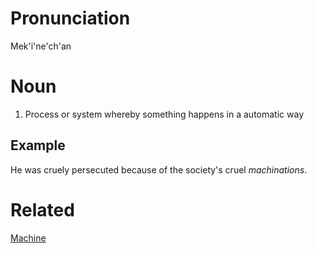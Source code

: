 =Pronunciation=
Mek'i'ne'ch'an
=Noun=
# Process or system whereby something happens in a automatic way
==Example==
He was cruely persecuted because of the society's cruel ''machinations''.
=Related=
[[Machine]]